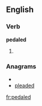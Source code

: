 ==English==

===Verb===
'''pedaled'''

# {{US}} {{past of|[[pedal]]}}

===Anagrams===
* {{alphagram|addeelp}}
* [[pleaded#English|pleaded]]

[[fr:pedaled]]